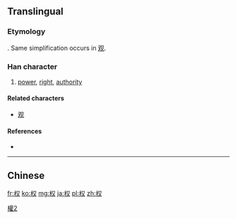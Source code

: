 {{also|權|権}}
==Translingual==
{{ja-forms|[[権]]|权|[[權]]}}

===Etymology===
{{Han simp|權|f=雚|t=又}}. Same simplification occurs in [[观]].

===Han character===
{{Han char|rn=75|rad=木|as=02|sn=6|four=|canj=木水 (DE)}}

# [[power]], [[right]], [[authority]]

====Related characters====
* [[观]]

====References====
* {{Han ref|kx=0510.181|hdz=21156.090|uh=6743|ud=26435}}

----

==Chinese==
{{zh-see|權}}

[[Category:CJKV characters simplified differently in Japan and China|權2]]

[[fr:权]]
[[ko:权]]
[[mg:权]]
[[ja:权]]
[[pl:权]]
[[zh:权]]